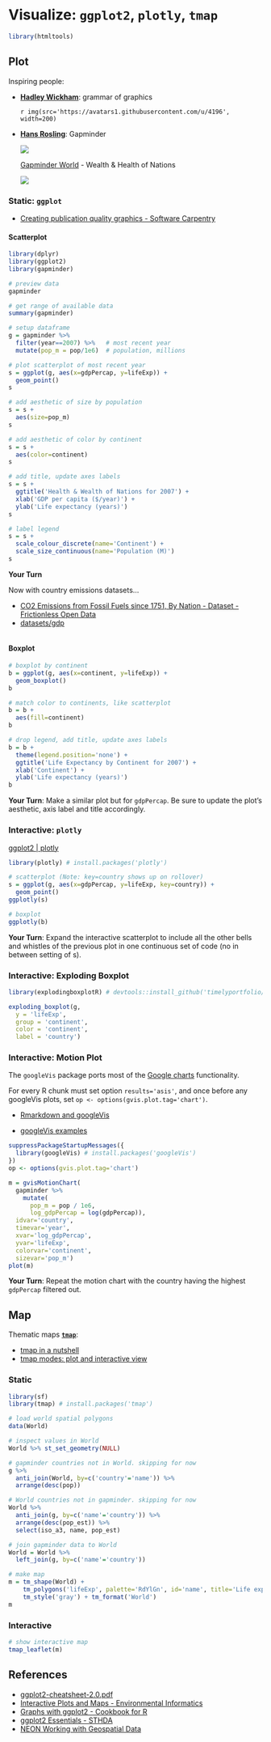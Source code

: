 # Visualize: `ggplot2`, `plotly`, `tmap`

```r
library(htmltools)
```

## Plot

Inspiring people:

- [**Hadley Wickham**](http://hadley.nz): grammar of graphics

    `r img(src='https://avatars1.githubusercontent.com/u/4196', width=200)`

- [**Hans Rosling**](https://www.ted.com/speakers/hans_rosling): Gapminder

    ![](figs/hans-rosling_sexy-stats.jpeg)

    [Gapminder World](http://www.gapminder.org/world) - Wealth & Health of Nations

    [![](figs/gapminder-world_motion-chart.png)](http://www.gapminder.org/world)


### Static: `ggplot`

* [Creating publication quality graphics - Software Carpentry](http://swcarpentry.github.io/r-novice-gapminder/08-plot-ggplot2.html)

#### Scatterplot

```r
library(dplyr)
library(ggplot2)
library(gapminder)

# preview data
gapminder

# get range of available data
summary(gapminder)
```

```r
# setup dataframe
g = gapminder %>%
  filter(year==2007) %>%   # most recent year 
  mutate(pop_m = pop/1e6)  # population, millions

# plot scatterplot of most recent year 
s = ggplot(g, aes(x=gdpPercap, y=lifeExp)) +
  geom_point()
s

# add aesthetic of size by population
s = s + 
  aes(size=pop_m)
s

# add aesthetic of color by continent
s = s + 
  aes(color=continent)
s

# add title, update axes labels
s = s + 
  ggtitle('Health & Wealth of Nations for 2007') +
  xlab('GDP per capita ($/year)') +
  ylab('Life expectancy (years)')
s

# label legend
s = s + 
  scale_colour_discrete(name='Continent') +
  scale_size_continuous(name='Population (M)')
s
```

**Your Turn**

Now with country emissions datasets...

- [CO2 Emissions from Fossil Fuels since 1751, By Nation - Dataset - Frictionless Open Data](http://data.okfn.org/data/kiliakis/co2-fossil-by-nation)
- [datasets/gdp](https://github.com/datasets/gdp/blob/master/data/gdp.csv)

```r

```

#### Boxplot

```r
# boxplot by continent
b = ggplot(g, aes(x=continent, y=lifeExp)) +
  geom_boxplot()
b

# match color to continents, like scatterplot
b = b +
  aes(fill=continent)
b

# drop legend, add title, update axes labels
b = b +
  theme(legend.position='none') +
  ggtitle('Life Expectancy by Continent for 2007') +
  xlab('Continent') +
  ylab('Life expectancy (years)')
b
```

**Your Turn**: Make a similar plot but for `gdpPercap`. Be sure to update the plot's aesthetic, axis label and title accordingly.

### Interactive: `plotly`

[ggplot2 | plotly](https://plot.ly/ggplot2/)

```r
library(plotly) # install.packages('plotly')

# scatterplot (Note: key=country shows up on rollover)
s = ggplot(g, aes(x=gdpPercap, y=lifeExp, key=country)) +
  geom_point()
ggplotly(s)

# boxplot
ggplotly(b)
```

**Your Turn**: Expand the interactive scatterplot to include all the other bells and whistles of the previous plot in one continuous set of code (no in between setting of s).

### Interactive: Exploding Boxplot

```r
library(explodingboxplotR) # devtools::install_github('timelyportfolio/explodingboxplotR')

exploding_boxplot(g,
  y = 'lifeExp',
  group = 'continent',
  color = 'continent',
  label = 'country')
```


### Interactive: Motion Plot

The `googleVis` package ports most of the [Google charts](https://developers.google.com/chart/interactive/docs/gallery) functionality.

For every R chunk must set option `results='asis'`, and once before any googleVis plots, set `op <- options(gvis.plot.tag='chart')`.

- [Rmarkdown and googleVis](https://cran.r-project.org/web/packages/googleVis/vignettes/Using_googleVis_with_knitr.html)

- [googleVis examples](https://cran.r-project.org/web/packages/googleVis/vignettes/googleVis_examples.html)

```r
suppressPackageStartupMessages({
  library(googleVis) # install.packages('googleVis')
})
op <- options(gvis.plot.tag='chart')

m = gvisMotionChart(
  gapminder %>%
    mutate(
      pop_m = pop / 1e6,
      log_gdpPercap = log(gdpPercap)), 
  idvar='country', 
  timevar='year', 
  xvar='log_gdpPercap', 
  yvar='lifeExp', 
  colorvar='continent',
  sizevar='pop_m')
plot(m)
```

**Your Turn**: Repeat the motion chart with the country having the highest `gdpPercap` filtered out.

## Map

Thematic maps [**`tmap`**](https://github.com/mtennekes/tmap):

- [tmap in a nutshell](https://cran.r-project.org/web/packages/tmap/vignettes/tmap-nutshell.html)
- [tmap modes: plot and interactive view](https://cran.r-project.org/web/packages/tmap/vignettes/tmap-modes.html)

### Static

```r
library(sf)
library(tmap) # install.packages('tmap')

# load world spatial polygons
data(World)

# inspect values in World
World %>% st_set_geometry(NULL)

# gapminder countries not in World. skipping for now
g %>% 
  anti_join(World, by=c('country'='name')) %>% 
  arrange(desc(pop))

# World countries not in gapminder. skipping for now
World %>% 
  anti_join(g, by=c('name'='country')) %>% 
  arrange(desc(pop_est)) %>%
  select(iso_a3, name, pop_est)

# join gapminder data to World
World = World %>%
  left_join(g, by=c('name'='country'))
```

```r
# make map
m = tm_shape(World) +
    tm_polygons('lifeExp', palette='RdYlGn', id='name', title='Life expectancy (years)', auto.palette.mapping=F) +
    tm_style('gray') + tm_format('World')
m
```

### Interactive

```r
# show interactive map
tmap_leaflet(m)
```


## References

- [ggplot2-cheatsheet-2.0.pdf](../cheatsheets/ggplot2-cheatsheet-2.0.pdf)
- [Interactive Plots and Maps - Environmental Informatics](http://ucsb-bren.github.io/env-info/wk06_widgets.html)
- [Graphs with ggplot2 - Cookbook for R](http://www.cookbook-r.com/Graphs/#graphs-with-ggplot2)
- [ggplot2 Essentials - STHDA](http://www.sthda.com/english/wiki/ggplot2-essentials)
- [NEON Working with Geospatial Data](http://neon-workwithdata.github.io/NEON-R-Spatio-Temporal-Data-and-Management-Intro/)
